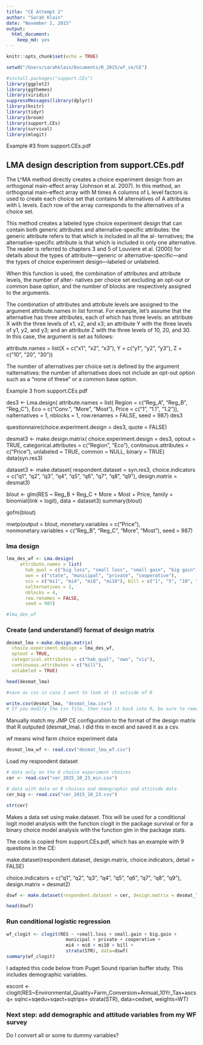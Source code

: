 ```yaml
---
title: "CE Attempt 2"
author: "Sarah Klain"
date: "November 2, 2015"
output: 
  html_document: 
    keep_md: yes
---
```


```r
knitr::opts_chunk$set(echo = TRUE)
```


```r
setwd("/Users/sarahklain/Documents/R_2015/wf_ce/CE")

#install.packages("support.CEs")
library(ggplot2)
library(ggthemes)
library(viridis)
suppressMessages(library(dplyr))
library(knitr)
library(tidyr)
library(broom)
library(support.CEs)
library(survival)
library(mlogit)
```
Example #3 from support.CEs.pdf

## LMA design description from support.CEs.pdf

The L^MA method directly creates a choice experiment design from an orthogonal main-effect array (Johnson et al. 2007). In this method, an orthogonal main-effect array with M times A columns of L level factors is used to create each choice set that contains M alternatives of A attributes with L levels. Each row of the array corresponds to the alternatives of a choice set.

This method creates a labeled type choice experiment design that can contain both generic attributes and alternative-specific attributes: the generic attribute refers to that which is included in all the al- ternatives; the alternative-specific attribute is that which is included in only one alternative. The reader is referred to chapters 3 and 5 of Louviere et al. (2000) for details about the types of attribute—generic or alternative-specific—and the types of choice experiment design—labeled or unlabeled.

When this function is used, the combination of attributes and attribute levels, the number of alter- natives per choice set excluding an opt-out or common base option, and the number of blocks are respectively assigned to the arguments.

The combination of attributes and attribute levels are assigned to the argument attribute.names in list format. For example, let’s assume that the alternative has three attributes, each of which has three levels: an attribute X with the three levels of x1, x2, and x3; an attribute Y with the three levels of y1, y2, and y3; and an attribute Z with the three levels of 10, 20, and 30. In this case, the argument is set as follows:

attribute.names = list(X = c("x1", "x2", "x3"),
Y = c("y1", "y2", "y3"), Z = c("10", "20", "30"))

The number of alternatives per choice set is defined by the argument nalternatives: the number of alternatives does not include an opt-out option such as a "none of these" or a common base option.

Example 3 from support.CEs.pdf

des3 <- Lma.design(
 attribute.names = list(
  Region = c("Reg_A", "Reg_B", "Reg_C"),
  Eco = c("Conv.", "More", "Most"),
  Price = c("1", "1.1", "1.2")),
 nalternatives = 1,
 nblocks = 1,
 row.renames = FALSE,
 seed = 987)
des3

questionnaire(choice.experiment.design = des3, quote = FALSE)

desmat3 <- make.design.matrix(
 choice.experiment.design = des3,
 optout = TRUE,
 categorical.attributes = c("Region", "Eco"),
 continuous.attributes = c("Price"),
 unlabeled = TRUE,
 common = NULL,
 binary = TRUE)
data(syn.res3)

dataset3 <- make.dataset(
 respondent.dataset = syn.res3,
 choice.indicators =
  c("q1", "q2", "q3", "q4", "q5", "q6", "q7", "q8", "q9"),
 design.matrix = desmat3)

blout <- glm(RES ~ Reg_B + Reg_C + More + Most + Price,
             family = binomial(link = logit), data = dataset3)
summary(blout)

gofm(blout)

mwtp(output = blout,
 monetary.variables = c("Price"),
 nonmonetary.variables =
  c("Reg_B", "Reg_C", "More", "Most"),
 seed = 987)

### lma design

```r
lma_des_wf <- Lma.design(
     attribute.names = list(
       hab_qual = c("big loss", "small loss", "small gain", "big gain"), 
       own = c("state", "municipal", "private", "cooperative"),
       vis = c("mi1", "mi4", "mi8", "mi10"), bill = c("1", "5", "10", "20")), 
       nalternatives = 2,
       nblocks = 4, 
       row.renames = FALSE,
       seed = 987)

#lma_des_wf
```

### Create (and understand!) format of design matrix

```r
desmat_lma <-make.design.matrix(
  choice.experiment.design = lma_des_wf,
  optout = TRUE,
  categorical.attributes = c("hab_qual", "own", "vis"), 
  continuous.attributes = c("bill"),
  unlabeled = TRUE)

head(desmat_lma)

#save as csv in case I want to look at it outside of R

write.csv(desmat_lma, "desmat_lma.csv")
# If you modify the csv file, then read it back into R, be sure to remove the first column numbered 1,2,3 etc. that is automatically added when a table is written to csv. 
```

Manually match my JMP CE configuration to the format of the design matrix that R outputed (desmat_lma). I did this in excel and saved it as a csv. 

wf means wind farm choice experiment data

```r

desmat_lma_wf <- read.csv("desmat_lma_wf.csv")

```

Load my respondent dataset

```r
# data only on the 8 choice experiment choices
cer <- read.csv("cer_2015_10_23_min.csv")

# data with data on 8 choices and demographic and attitude data
cer_big <- read.csv("cer_2015_10_23.csv")

str(cer)
```

Makes a data set using make.dataset. This will be used for a conditional logit model analysis with the function clogit in the package survival or for a binary choice model analysis with the function glm in the package stats.

The code is copied from support.CEs.pdf, which has an example with 9 questions in the CE:

make.dataset(respondent.dataset, design.matrix,
                 choice.indicators, detail = FALSE)

 choice.indicators = 
  c("q1", "q2", "q3", "q4", "q5", "q6", "q7", "q8", "q9"), 
 design.matrix = desmat2)
 
```r
dswf <- make.dataset(respondent.dataset = cer, design.matrix = desmat_lma_wf, choice.indicators = c("q1", "q2", "q3", "q4", "q5", "q6", "q7", "q8"), detail = TRUE)

head(dswf)
```

### Run conditional logistic regression

```r
wf_clogit <- clogit(RES ~ +small.loss + small.gain + big.gain + 
                      municipal + private + cooperative + 
                      mi4 + mi8 + mi10 + bill + 
                      strata(STR), data=dswf)
summary(wf_clogit)

```

I adapted this code below from Puget Sound riparian buffer study. This includes demographic variables. 

escont <- clogit(RES~Environmental_Quality+Farm_Conversion+Annual_10Yr_Tax+ascsq+
                    sqinc+sqedu+sqact+sqtrips+
                    strata(STR), data=cedset, weights=WT)
                    
### Next step: add demographic and attitude variables from my WF survey
Do I convert all or some to dummy variables?
                    


